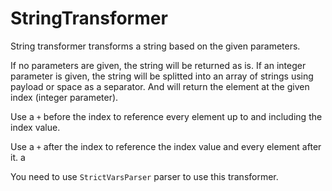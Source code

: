 # StringTransformer


String transformer transforms a string based on the given parameters.

If no parameters are given, the string will be returned as is.
If an integer parameter is given, the string will be splitted into an array of strings using payload or space as a separator.
And will return the element at the given index (integer parameter).

Use a `+` before the index to reference every element up to and including the index value.

Use a `+` after the index to reference the index value and every element after it.
a

<Callout type="info">You need to use `StrictVarsParser` parser to use this transformer.</Callout>
